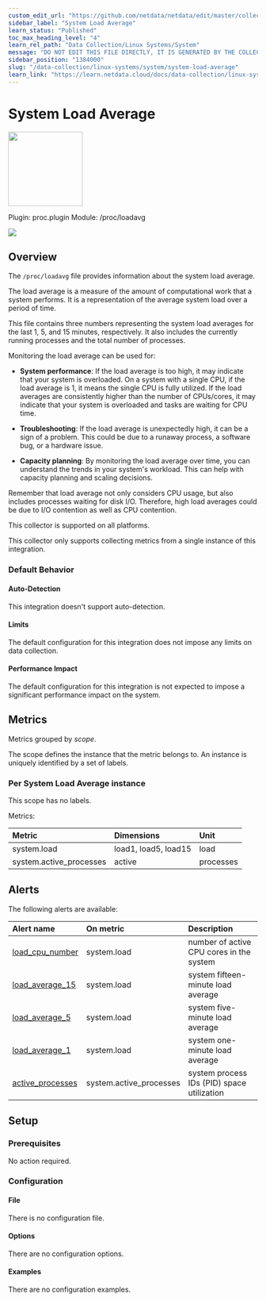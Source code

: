 ```yaml
---
custom_edit_url: "https://github.com/netdata/netdata/edit/master/collectors/proc.plugin/metadata.yaml"
sidebar_label: "System Load Average"
learn_status: "Published"
toc_max_heading_level: "4"
learn_rel_path: "Data Collection/Linux Systems/System"
message: "DO NOT EDIT THIS FILE DIRECTLY, IT IS GENERATED BY THE COLLECTOR'S metadata.yaml FILE"
sidebar_position: "1384000"
slug: "/data-collection/linux-systems/system/system-load-average"
learn_link: "https://learn.netdata.cloud/docs/data-collection/linux-systems/system/system-load-average"
---
```



# System Load Average


<img src="https://netdata.cloud/img/linuxserver.svg" width="150"/>


Plugin: proc.plugin
Module: /proc/loadavg

<img src="https://img.shields.io/badge/maintained%20by-Netdata-%2300ab44" />

## Overview

The `/proc/loadavg` file provides information about the system load average.

The load average is a measure of the amount of computational work that a system performs. It is a
representation of the average system load over a period of time.

This file contains three numbers representing the system load averages for the last 1, 5, and 15 minutes,
respectively. It also includes the currently running processes and the total number of processes.

Monitoring the load average can be used for:

- **System performance**: If the load average is too high, it may indicate that your system is overloaded.
  On a system with a single CPU, if the load average is 1, it means the single CPU is fully utilized. If the
  load averages are consistently higher than the number of CPUs/cores, it may indicate that your system is
  overloaded and tasks are waiting for CPU time.

- **Troubleshooting**: If the load average is unexpectedly high, it can be a sign of a problem. This could be
  due to a runaway process, a software bug, or a hardware issue.

- **Capacity planning**: By monitoring the load average over time, you can understand the trends in your
  system's workload. This can help with capacity planning and scaling decisions.

Remember that load average not only considers CPU usage, but also includes processes waiting for disk I/O.
Therefore, high load averages could be due to I/O contention as well as CPU contention.




This collector is supported on all platforms.

This collector only supports collecting metrics from a single instance of this integration.


### Default Behavior

#### Auto-Detection

This integration doesn't support auto-detection.

#### Limits

The default configuration for this integration does not impose any limits on data collection.

#### Performance Impact

The default configuration for this integration is not expected to impose a significant performance impact on the system.


## Metrics

Metrics grouped by *scope*.

The scope defines the instance that the metric belongs to. An instance is uniquely identified by a set of labels.



### Per System Load Average instance



This scope has no labels.

Metrics:

| Metric | Dimensions | Unit |
|:------|:----------|:----|
| system.load | load1, load5, load15 | load |
| system.active_processes | active | processes |



## Alerts


The following alerts are available:

| Alert name  | On metric | Description |
|:------------|:----------|:------------|
| [ load_cpu_number ](https://github.com/netdata/netdata/blob/master/health/health.d/load.conf) | system.load | number of active CPU cores in the system |
| [ load_average_15 ](https://github.com/netdata/netdata/blob/master/health/health.d/load.conf) | system.load | system fifteen-minute load average |
| [ load_average_5 ](https://github.com/netdata/netdata/blob/master/health/health.d/load.conf) | system.load | system five-minute load average |
| [ load_average_1 ](https://github.com/netdata/netdata/blob/master/health/health.d/load.conf) | system.load | system one-minute load average |
| [ active_processes ](https://github.com/netdata/netdata/blob/master/health/health.d/processes.conf) | system.active_processes | system process IDs (PID) space utilization |


## Setup

### Prerequisites

No action required.

### Configuration

#### File

There is no configuration file.
#### Options



There are no configuration options.

#### Examples
There are no configuration examples.


